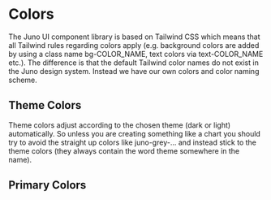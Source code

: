 <!--
  ~ SPDX-FileCopyrightText: 2024 SAP SE or an SAP affiliate company and Juno contributors
  ~ SPDX-License-Identifier: Apache-2.0
-->


<Meta title="Colors" />

# Colors

The Juno UI component library is based on Tailwind CSS which means that all Tailwind rules regarding colors apply (e.g. background colors are added by using a class name bg-COLOR_NAME, text colors via text-COLOR_NAME etc.). The difference is that the default Tailwind color names do not exist in the Juno design system. Instead we have our own colors and color naming scheme.

## Theme Colors

Theme colors adjust according to the chosen theme (dark or light) automatically. So unless you are creating something like a chart you should try to avoid the straight up colors like juno-grey-... and instead stick to the theme colors (they always contain the word theme somewhere in the name).

<JunoComponentWrapper>
  <ColorPalette theme="theme-dark" />
  <ColorPalette theme="theme-light" />
</JunoComponentWrapper>

## Primary Colors

<JunoComponentWrapper>
  <Message
    text="Do not use these colors! They are listed mostly for informational purposes. The only use case where the base colors might be used is for charts and the like. Otherwise stick to the theme colors above!"
    variant="warning"
  />
  <JunoColorPalette />
</JunoComponentWrapper>
